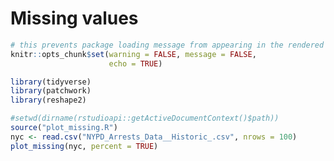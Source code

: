 # Missing values
```r
# this prevents package loading message from appearing in the rendered version of your problem set
knitr::opts_chunk$set(warning = FALSE, message = FALSE,
                      echo = TRUE)
```

```r
library(tidyverse)
library(patchwork)
library(reshape2)

#setwd(dirname(rstudioapi::getActiveDocumentContext()$path))
source("plot_missing.R")
nyc <- read.csv("NYPD_Arrests_Data__Historic_.csv", nrows = 100)
plot_missing(nyc, percent = TRUE)

```

